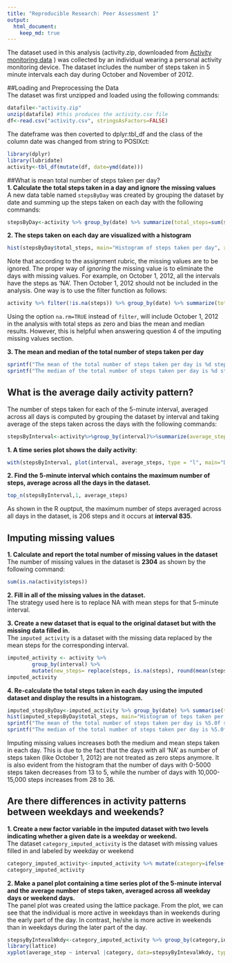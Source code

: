 ```yaml
---
title: "Reproducible Research: Peer Assessment 1"
output: 
  html_document:
    keep_md: true
---
```


The dataset used in this analysis (activity.zip, downloaded from [Activity monitoring data][1] ) was collected by an individual wearing a personal activity monitoring device. The dataset includes the number of steps taken in 5 minute intervals each day during October and November of 2012.

##Loading and Preprocessing the Data  
The dataset was first unzipped and loaded using the following commands: 

```r
datafile<-"activity.zip"
unzip(datafile) #this produces the activity.csv file
df<-read.csv("activity.csv", stringsAsFactors=FALSE)
```

The dateframe was then coverted to dplyr:tbl_df and the class of the column date was changed from string to POSIXct:

```r
library(dplyr)
library(lubridate)
activity<-tbl_df(mutate(df, date=ymd(date)))
```

##What is mean total number of steps taken per day?  
**1. Calculate the total steps taken in a day and ignore the missing values**  
A new data table named `stepsByDay` was created by grouping the dataset by date and summing up the steps taken on each day with the following commands:
```r
stepsByDay<-activity %>% group_by(date) %>% summarize(total_steps=sum(steps, na.rm=TRUE))
```

**2. The steps taken on each day are visualized with a histogram**

```r
hist(stepsByDay$total_steps, main="Histogram of steps taken per day", xlab="Number of Steps")
```

Note that according to the assignment rubric, the missing values are to be ignored. The proper way of *ignoring* the missing value is to eliminate the days with missing values. For example, on October 1, 2012, all the intervals have the steps as 'NA'. Then October 1, 2012 should not be included in the analysis. One way is to use the filter function as follows:

```r
activity %>% filter(!is.na(steps)) %>% group_by(date) %>% summarize(total_steps=sum(steps))
```
Using the option `na.rm=TRUE` instead of `filter`, will include October 1, 2012 in the analysis with total steps as zero and bias the mean and median results. However, this is helpful when answering question 4 of the imputing missing values section.

**3. The mean and median of the total number of steps taken per day**  
```r
sprintf("The mean of the total number of steps taken per day is %d steps", round(mean(stepsByDay$total_steps)))
sprintf("The median of the total number of steps taken per day is %d steps", median(stepsByDay$total_steps))
```

## What is the average daily activity pattern?  
The number of steps taken for each of the 5-minute interval, averaged across all days is computed by grouping the dataset by interval and taking average of the steps taken across the days with the following commands:
 
```r
stepsByInterval<-activity%>%group_by(interval)%>%summarize(average_steps=mean(steps, na.rm=TRUE))
```
 

**1. A time series plot shows the daily activity**:
```r
with(stepsByInterval, plot(interval, average_steps, type = "l", main="Daily Activity Pattern", xlab="Interval", ylab="Average Steps"))
```

**2. Find the 5-minute interval which contains the maximum number of steps, average across all the days in the dataset.**

```r
top_n(stepsByInterval,1, average_steps)

```
As shown in the R ouptput, the maximum number of steps averaged across all days in the dataset, is 206 steps and it occurs at **interval 835**. 

## Imputing missing values  
**1. Calculate and report the total number of missing values in the dataset**  
The number of missing values in the dataset is **2304** as shown by the following command:
```r
sum(is.na(activity$steps))
```

**2. Fill in all of the missing values in the dataset.**  
The strategy used here is to replace NA with mean steps for that 5-minute interval.  

**3. Create a new dataset that is equal to the original dataset but with the missing data filled in.**  
The `imputed_activity` is a dataset with the missing data replaced by the mean steps for the corresponding interval.

```r
imputed_activity <- activity %>% 
        group_by(interval) %>% 
        mutate(new_steps= replace(steps, is.na(steps), round(mean(steps, na.rm=TRUE), 2)))
imputed_activity
```

**4. Re-calculate the total steps taken in each day using the imputed dataset and display the results in a histogram.** 
```r
imputed_stepsByDay<-imputed_activity %>% group_by(date) %>% summarise(total_steps=sum(new_steps))
hist(imputed_stepsByDay$total_steps, main="Histogram of teps taken per day (imputed)", xlab="Number of Steps")
sprintf("The mean of the total number of steps taken per day is %5.0f steps", mean(imputed_stepsByDay$total_steps))
sprintf("The median of the total number of steps taken per day is %5.0f steps", median(imputed_stepsByDay$total_steps))
```

Imputing missing values increases both the medium and mean steps taken in each day. This is due to the fact that the days with all 'NA' as number of steps taken (like October 1, 2012) are not treated as zero steps anymore. It is also evident from the histogram that the number of days with 0-5000 steps taken decreases from 13 to 5, while the number of days with 10,000-15,000 steps increases from 28 to 36.  

## Are there differences in activity patterns between weekdays and weekends?

**1. Create a new factor variable in the imputed dataset with two levels indicating whether a given date is a weekday or weekend. **  
The dataset `category_imputed_activity` is the dataset with missing values filled in and labeled by weekday or weekend  

```r
category_imputed_activity<-imputed_activity %>% mutate(category=ifelse(grepl("Sat|Sun",wday(date, label=TRUE)), 'weekend', 'weekday'))
category_imputed_activity
```

**2. Make a panel plot containing a time series plot of the 5-minute interval  and the average number of steps taken, averaged across all weekday days or weekend days. **  
The panel plot was created using the lattice package. From the plot, we can see that the individual is more active in weekdays than in weekends during the early part of the day. In contrast, he/she is more active in weekends than in weekdays during the later part of the day.  

```r
stepsyByIntevalWkdy<-category_imputed_activity %>% group_by(category,interval) %>% summarize(average_step=mean(new_steps))
library(lattice)
xyplot(average_step ~ interval |category, data=stepsyByIntevalWkdy, type="l", layout=c(1,2), xlab="Interval", ylab="Number of Steps")
```


[1]: https://d396qusza40orc.cloudfront.net/repdata%2Fdata%2Factivity.zip